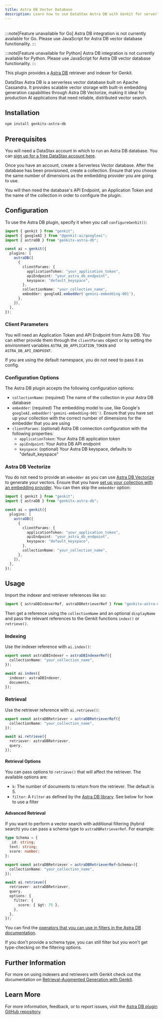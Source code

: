 ```yaml
---
title: Astra DB Vector Database
description: Learn how to use DataStax Astra DB with Genkit for serverless vector storage, semantic search, and RAG applications.
---
```



<div style="display: flex; justify-content: space-between; align-items: center; gap: 1rem; margin: 1rem 0 1rem 0;">
  <LanguageSelector />
  <CopyMarkdownButton />
</div>

<LanguageContent lang="go">

:::note[Feature unavailable for Go]
Astra DB integration is not currently available for Go. Please use JavaScript for Astra DB vector database functionality.
:::

</LanguageContent>

<LanguageContent lang="python">

:::note[Feature unavailable for Python]
Astra DB integration is not currently available for Python. Please use JavaScript for Astra DB vector database functionality.
:::

</LanguageContent>

<LanguageContent lang="js">

This plugin provides a [Astra DB](https://docs.datastax.com/en/astra-db-serverless/index.html) retriever and indexer for Genkit.

DataStax Astra DB is a serverless vector database built on Apache Cassandra. It provides scalable vector storage with built-in embedding generation capabilities through Astra DB Vectorize, making it ideal for production AI applications that need reliable, distributed vector search.

## Installation

```bash
npm install genkitx-astra-db
```

## Prerequisites

You will need a DataStax account in which to run an Astra DB database. You can [sign up for a free DataStax account here](https://astra.datastax.com/signup).

Once you have an account, create a Serverless Vector database. After the database has been provisioned, create a collection. Ensure that you choose the same number of dimensions as the embedding provider you are going to use.

You will then need the database's API Endpoint, an Application Token and the name of the collection in order to configure the plugin.

## Configuration

To use the Astra DB plugin, specify it when you call `configureGenkit()`:

```typescript
import { genkit } from "genkit";
import { googleAI } from "@genkit-ai/googleai";
import { astraDB } from "genkitx-astra-db";

const ai = genkit({
  plugins: [
    astraDB([
      {
        clientParams: {
          applicationToken: "your_application_token",
          apiEndpoint: "your_astra_db_endpoint",
          keyspace: "default_keyspace",
        },
        collectionName: "your_collection_name",
        embedder: googleAI.embedder('gemini-embedding-001'),
      },
    ]),
  ],
});
```

### Client Parameters

You will need an Application Token and API Endpoint from Astra DB. You can either provide them through the `clientParams` object or by setting the environment variables `ASTRA_DB_APPLICATION_TOKEN` and `ASTRA_DB_API_ENDPOINT`.

If you are using the default namespace, you do not need to pass it as config.

### Configuration Options

The Astra DB plugin accepts the following configuration options:

- `collectionName`: (required) The name of the collection in your Astra DB database
- `embedder`: (required) The embedding model to use, like Google's `googleAI.embedder('gemini-embedding-001')`. Ensure that you have set up your collection with the correct number of dimensions for the embedder that you are using
- `clientParams`: (optional) Astra DB connection configuration with the following properties:
  - `applicationToken`: Your Astra DB application token
  - `apiEndpoint`: Your Astra DB API endpoint
  - `keyspace`: (optional) Your Astra DB keyspace, defaults to "default_keyspace"

### Astra DB Vectorize

You do not need to provide an `embedder` as you can use [Astra DB Vectorize](https://docs.datastax.com/en/astra-db-serverless/databases/embedding-generation.html) to generate your vectors. Ensure that you have [set up your collection with an embedding provider](https://docs.datastax.com/en/astra-db-serverless/databases/embedding-generation.html#external-embedding-provider-integrations). You can then skip the `embedder` option:

```typescript
import { genkit } from "genkit";
import { astraDB } from "genkitx-astra-db";

const ai = genkit({
  plugins: [
    astraDB([
      {
        clientParams: {
          applicationToken: "your_application_token",
          apiEndpoint: "your_astra_db_endpoint",
          keyspace: "default_keyspace",
        },
        collectionName: "your_collection_name",
      },
    ]),
  ],
});
```

## Usage

Import the indexer and retriever references like so:

```typescript
import { astraDBIndexerRef, astraDBRetrieverRef } from "genkitx-astra-db";
```

Then get a reference using the `collectionName` and an optional `displayName` and pass the relevant references to the Genkit functions `index()` or `retrieve()`.

### Indexing

Use the indexer reference with `ai.index()`:

```typescript
export const astraDBIndexer = astraDBIndexerRef({
  collectionName: "your_collection_name",
});

await ai.index({
  indexer: astraDBIndexer,
  documents,
});
```

### Retrieval

Use the retriever reference with `ai.retrieve()`:

```typescript
export const astraDBRetriever = astraDBRetrieverRef({
  collectionName: "your_collection_name",
});

await ai.retrieve({
  retriever: astraDBRetriever,
  query,
});
```

#### Retrieval Options

You can pass options to `retrieve()` that will affect the retriever. The available options are:

- `k`: The number of documents to return from the retriever. The default is 5.
- `filter`: A `Filter` as defined by the [Astra DB library](https://docs.datastax.com/en/astra-api-docs/_attachments/typescript-client/types/Filter.html). See below for how to use a filter

#### Advanced Retrieval

If you want to perform a vector search with additional filtering (hybrid search) you can pass a schema type to `astraDBRetrieverRef`. For example:

```typescript
type Schema = {
  _id: string;
  text: string;
  score: number;
};

export const astraDBRetriever = astraDBRetrieverRef<Schema>({
  collectionName: "your_collection_name",
});

await ai.retrieve({
  retriever: astraDBRetriever,
  query,
  options: {
    filter: {
      score: { $gt: 75 },
    },
  },
});
```

You can find the [operators that you can use in filters in the Astra DB documentation](https://docs.datastax.com/en/astra-db-serverless/api-reference/overview.html#operators).

If you don't provide a schema type, you can still filter but you won't get type-checking on the filtering options.

## Further Information

For more on using indexers and retrievers with Genkit check out the documentation on [Retrieval-Augmented Generation with Genkit](/docs/rag).

## Learn More

For more information, feedback, or to report issues, visit the [Astra DB plugin GitHub repository](https://github.com/datastax/genkitx-astra-db/tree/main).

</LanguageContent>

